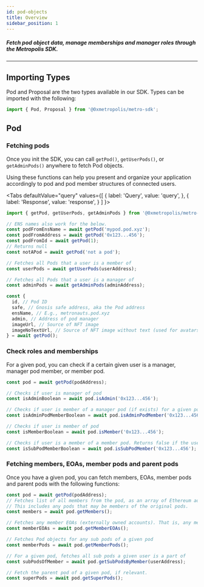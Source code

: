 ```yaml
---
id: pod-objects
title: Overview
sidebar_position: 1
---
```



##### Fetch pod object data, manage memberships and manager roles through the Metropolis SDK.

---

## Importing Types

Pod and Proposal are the two types available in our SDK. Types can be imported with the following:

```js
import { Pod, Proposal } from '@0xmetropolis/metro-sdk';
```

## Pod

### Fetching pods

Once you init the SDK, you can call `getPod()`, `getUserPods()`, or `getAdminPods()` anywhere to fetch Pod objects.

Using these functions can help you present and organize your application accordingly to pod and pod member structures of connected users.

<Tabs
  defaultValue="query"
  values={[
    { label: 'Query', value: 'query', },
    { label: 'Response', value: 'response', }
  ]
}>
<TabItem value="query">

```js
import { getPod, getUserPods, getAdminPods } from '@0xmetropolis/metro-sdk';

// ENS names also work for the below.
const podFromEnsName = await getPod('mypod.pod.xyz');
const podFromAddress = await getPod('0x123...456');
const podFromId = await getPod(1);
// Returns null
const notAPod = await getPod('not a pod');

// Fetches all Pods that a user is a member of
const userPods = await getUserPods(userAddress);

// Fetches all Pods that a user is a manager of
const adminPods = await getAdminPods(adminAddress);
```

</TabItem>
<TabItem value="response">

```js
const {
  id, // Pod ID
  safe, // Gnosis safe address, aka the Pod address
  ensName, // E.g., metronauts.pod.xyz
  admin, // Address of pod manager
  imageUrl, // Source of NFT image
  imageNoTextUrl, // Source of NFT image without text (used for avatars)
} = await getPod();
```

</TabItem>
</Tabs>

### Check roles and memberships

For a given pod, you can check if a certain given user is a manager, manager pod member, or member pod.

```js
const pod = await getPod(podAddress);

// Checks if user is manager of pod
const isAdminBoolean = await pod.isAdmin('0x123...456');

// Checks if user is member of a manager pod (if exists) for a given pod
const isAdminPodMemberBoolean = await pod.isAdminPodMember('0x123...456');

// Checks if user is member of pod
const isMemberBoolean = await pod.isMember('0x123...456');

// Checks if user is a member of a member pod. Returns false if the user is a member of this pod, but not any member pods.
const isSubPodMemberBoolean = await pod.isSubPodMember('0x123...456');
```

### Fetching members, EOAs, member pods and parent pods

Once you have a given pod, you can fetch members, EOAs, member pods and parent pods with the following functions:

```js
const pod = await getPod(podAddress);
// Fetches list of all members from the pod, as an array of Ethereum addresses.
// This includes any pods that may be members of the original pods.
const members = await pod.getMembers();

// Fetches any member EOAs (externally owned accounts). That is, any member that is not a smart contract or pod.
const memberEOAs = await pod.getMemberEOAs();

// Fetches Pod objects for any sub pods of a given pod
const memberPods = await pod.getMemberPods();

// For a given pod, fetches all sub pods a given user is a part of
const subPodsOfMember = await pod.getSubPodsByMember(userAddress);

// Fetch the parent pod of a given pod, if relevant.
const superPods = await pod.getSuperPods();
```
